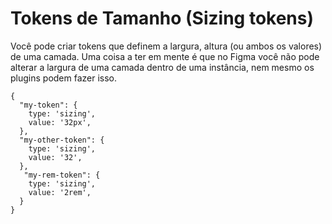 # Tokens de Tamanho (Sizing tokens)

Você pode criar tokens que definem a largura, altura (ou ambos os valores) de uma camada. Uma coisa a ter em mente é que no Figma você não pode alterar a largura de uma camada dentro de uma instância, nem mesmo os plugins podem fazer isso.

```
{
  "my-token": {
    type: 'sizing',
    value: '32px',
  },
  "my-other-token": {
    type: 'sizing',
    value: '32',
  },
   "my-rem-token": {
    type: 'sizing',
    value: '2rem',
  }
}
```